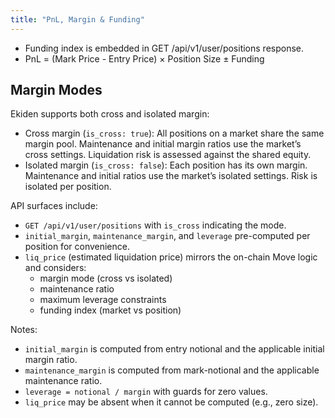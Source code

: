 ```yaml
---
title: "PnL, Margin & Funding"
---
```


- Funding index is embedded in GET /api/v1/user/positions response.
- PnL = (Mark Price - Entry Price) × Position Size ± Funding

## Margin Modes

Ekiden supports both cross and isolated margin:

- Cross margin (`is_cross: true`): All positions on a market share the same margin pool. Maintenance and initial margin ratios use the market’s cross settings. Liquidation risk is assessed against the shared equity.
- Isolated margin (`is_cross: false`): Each position has its own margin. Maintenance and initial ratios use the market’s isolated settings. Risk is isolated per position.

API surfaces include:

- `GET /api/v1/user/positions` with `is_cross` indicating the mode.
- `initial_margin`, `maintenance_margin`, and `leverage` pre-computed per position for convenience.
- `liq_price` (estimated liquidation price) mirrors the on-chain Move logic and considers:
	- margin mode (cross vs isolated)
	- maintenance ratio
	- maximum leverage constraints
	- funding index (market vs position)

Notes:

- `initial_margin` is computed from entry notional and the applicable initial margin ratio.
- `maintenance_margin` is computed from mark-notional and the applicable maintenance ratio.
- `leverage = notional / margin` with guards for zero values.
- `liq_price` may be absent when it cannot be computed (e.g., zero size).